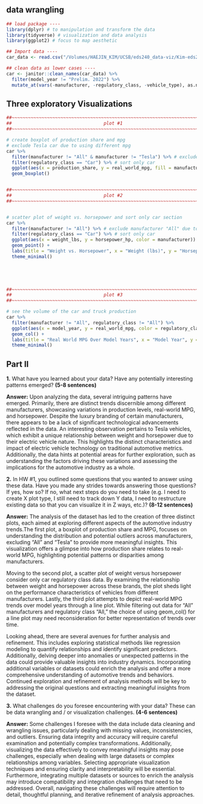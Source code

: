 ## data wrangling 

```r
## load package ----
library(dplyr) # to manipulation and transform the data
library(tidyverse) # visualization and data analysis
library(ggplot2) # focus to map aesthetic

## Import data ----
car_data <- read.csv("/Volumes/HAEJIN_KIM/UCSB/eds240_data-viz/Kim-eds240-HW4/data/export_data_by_manufactuer.csv")

## clean data as lower cases ----
car <- janitor::clean_names(car_data) %>% 
  filter(model_year != "Prelim. 2022") %>%
  mutate_at(vars(-manufacturer, -regulatory_class, -vehicle_type), as.numeric)

```

## Three exploratory Visualizations

```r

##~~~~~~~~~~~~~~~~~~~~~~~~~~~~~~~~~~~~~~~~~~~~~~~~~~~~~~~~~~~~~~~~~~~~~~~~~~~~~~
##                                  plot #1                                 ----
##~~~~~~~~~~~~~~~~~~~~~~~~~~~~~~~~~~~~~~~~~~~~~~~~~~~~~~~~~~~~~~~~~~~~~~~~~~~~~~

# create boxplot of production share and mpg
# exclude Tesla car due to using different mpg 
car %>%
  filter(manufacturer != "All" & manufacturer != "Tesla") %>% # exclude All for duplicate and tesla
  filter(regulatory_class == "Car") %>% # sort only car 
  ggplot(aes(x = production_share, y = real_world_mpg, fill = manufacturer)) +
  geom_boxplot() 


##~~~~~~~~~~~~~~~~~~~~~~~~~~~~~~~~~~~~~~~~~~~~~~~~~~~~~~~~~~~~~~~~~~~~~~~~~~~~~~
##                                  plot #2                                 ----
##~~~~~~~~~~~~~~~~~~~~~~~~~~~~~~~~~~~~~~~~~~~~~~~~~~~~~~~~~~~~~~~~~~~~~~~~~~~~~~


# scatter plot of weight vs. horsepower and sort only car section
car %>%
  filter(manufacturer != "All") %>% # exclude manufacturer "All" due to duplicate 
  filter(regulatory_class == "Car") %>% # sort only car 
  ggplot(aes(x = weight_lbs, y = horsepower_hp, color = manufacturer)) +
  geom_point() +
  labs(title = "Weight vs. Horsepower", x = "Weight (lbs)", y = "Horsepower (hp)", color = "Manufacturer") +
  theme_minimal()
  

  


##~~~~~~~~~~~~~~~~~~~~~~~~~~~~~~~~~~~~~~~~~~~~~~~~~~~~~~~~~~~~~~~~~~~~~~~~~~~~~~
##                                  plot #3                                 ----
##~~~~~~~~~~~~~~~~~~~~~~~~~~~~~~~~~~~~~~~~~~~~~~~~~~~~~~~~~~~~~~~~~~~~~~~~~~~~~~

# see the volume of the car and truck production
car %>%
  filter(manufacturer != "All", regulatory_class != "All") %>%
  ggplot(aes(x = model_year, y = real_world_mpg, color = regulatory_class)) +
  geom_col() + 
  labs(title = "Real World MPG Over Model Years", x = "Model Year", y = "Real World MPG", color = "Manufacturer") +
  theme_minimal()

```

## Part II 

**1.** What have you learned about your data? Have any potentially interesting patterns emerged? **(5-8 sentences)**

**Answer:** Upon analyzing the data, several intriguing patterns have emerged. Primarily, there are distinct trends discernible among different manufacturers, showcasing variations in production levels, real-world MPG, and horsepower. Despite the luxury branding of certain manufacturers, there appears to be a lack of significant technological advancements reflected in the data. An interesting observation pertains to Tesla vehicles, which exhibit a unique relationship between weight and horsepower due to their electric vehicle nature. This highlights the distinct characteristics and impact of electric vehicle technology on traditional automotive metrics. Additionally, the data hints at potential areas for further exploration, such as understanding the factors driving these variations and assessing the implications for the automotive industry as a whole.

**2.** In HW #1, you outlined some questions that you wanted to answer using these data. Have you made any strides towards answering those questions? If yes, how so? If no, what next steps do you need to take (e.g. I need to create X plot type, I still need to track down Y data, I need to restructure existing data so that you can visualize it in Z ways, etc.)? **(8-12 sentences)**

**Answer:** The analysis of the dataset has led to the creation of three distinct plots, each aimed at exploring different aspects of the automotive industry trends.The first plot, a boxplot of production share and MPG, focuses on understanding the distribution and potential outliers across manufacturers, excluding "All" and "Tesla" to provide more meaningful insights. This visualization offers a glimpse into how production share relates to real-world MPG, highlighting potential patterns or disparities among manufacturers.

Moving to the second plot, a scatter plot of weight versus horsepower consider only car regulatory class data. By examining the relationship between weight and horsepower across these brands, the plot sheds light on the performance characteristics of vehicles from different manufacturers. Lastly, the third plot attempts to depict real-world MPG trends over model years through a line plot. While filtering out data for "All" manufacturers and regulatory class "All," the choice of using geom_col() for a line plot may need reconsideration for better representation of trends over time.

Looking ahead, there are several avenues for further analysis and refinement. This includes exploring statistical methods like regression modeling to quantify relationships and identify significant predictors. Additionally, delving deeper into anomalies or unexpected patterns in the data could provide valuable insights into industry dynamics. Incorporating additional variables or datasets could enrich the analysis and offer a more comprehensive understanding of automotive trends and behaviors. Continued exploration and refinement of analysis methods will be key to addressing the original questions and extracting meaningful insights from the dataset.

**3.** What challenges do you foresee encountering with your data? These can be data wrangling and / or visualization challenges. **(4-6 sentences)**

**Answer:** Some challenges I foresee with the data include data cleaning and wrangling issues, particularly dealing with missing values, inconsistencies, and outliers. Ensuring data integrity and accuracy will require careful examination and potentially complex transformations. Additionally, visualizing the data effectively to convey meaningful insights may pose challenges, especially when dealing with large datasets or complex relationships among variables. Selecting appropriate visualization techniques and ensuring clarity and interpretability will be essential. Furthermore, integrating multiple datasets or sources to enrich the analysis may introduce compatibility and integration challenges that need to be addressed. Overall, navigating these challenges will require attention to detail, thoughtful planning, and iterative refinement of analysis approaches.
